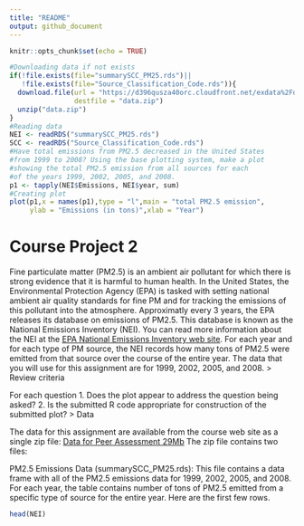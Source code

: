 ```yaml
---
title: "README"
output: github_document
---
```


```r
knitr::opts_chunk$set(echo = TRUE)
```

```r
#Downloading data if not exists
if(!file.exists(file="summarySCC_PM25.rds")||
   !file.exists(file="Source_Classification_Code.rds")){
  download.file(url = "https://d396qusza40orc.cloudfront.net/exdata%2Fdata%2FNEI_data.zip",
                destfile = "data.zip")
  unzip("data.zip")
}
#Reading data
NEI <- readRDS("summarySCC_PM25.rds")
SCC <- readRDS("Source_Classification_Code.rds")
#Have total emissions from PM2.5 decreased in the United States
#from 1999 to 2008? Using the base plotting system, make a plot
#showing the total PM2.5 emission from all sources for each 
#of the years 1999, 2002, 2005, and 2008.
p1 <- tapply(NEI$Emissions, NEI$year, sum)
#Creating plot
plot(p1,x = names(p1),type = "l",main = "total PM2.5 emission",
     ylab = "Emissions (in tons)",xlab = "Year")

```
# Course Project 2
Fine particulate matter (PM2.5) is an ambient air pollutant for which there is strong evidence that it is harmful to human health. In the United States, the Environmental Protection Agency (EPA) is tasked with setting national ambient air quality standards for fine PM and for tracking the emissions of this pollutant into the atmosphere. Approximatly every 3 years, the EPA releases its database on emissions of PM2.5. This database is known as the National Emissions Inventory (NEI). You can read more information about the NEI at the [EPA National Emissions Inventory web site](https://www3.epa.gov/ttn/chief/eiinformation.html).
For each year and for each type of PM source, the NEI records how many tons of PM2.5 were emitted from that source over the course of the entire year. The data that you will use for this assignment are for 1999, 2002, 2005, and 2008.
> Review criteria

For each question
1. Does the plot appear to address the question being asked?
2. Is the submitted R code appropriate for construction of the submitted plot?
> Data

The data for this assignment are available from the course web site as a single zip file:
[Data for Peer Assessment  29Mb](https://d396qusza40orc.cloudfront.net/exdata%2Fdata%2FNEI_data.zip)
The zip file contains two files:

PM2.5 Emissions Data (summarySCC_PM25.rds): This file contains a data frame with all of the PM2.5 emissions data for 1999, 2002, 2005, and 2008. For each year, the table contains number of tons of PM2.5 emitted from a specific type of source for the entire year. Here are the first few rows.
```r
head(NEI)
```

